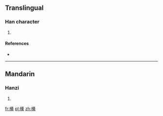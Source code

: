 ==Translingual==

===Han character===
{{Han char|rn=75|rad=木|as=14|sn=18|four=|canj=木廿金火 (DTCF)}}

# {{defn|Han|sort=木14}}

====References====
* {{Han ref|kx=0559.080|dkj=15753|hdz=21306.110|uh=6AC0|ud=27328}}

----

==Mandarin==

===Hanzi===
{{cmn-hanzi|pin=[[qí]] ([[qi2]])|wg=ch'i<sup>2</sup>}}

# {{defn|lang=cmn|sort=木14}}

[[fr:櫀]]
[[pl:櫀]]
[[zh:櫀]]